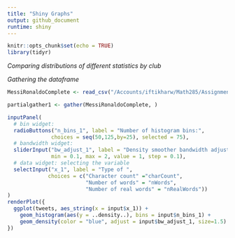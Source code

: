 ```yaml
---
title: "Shiny Graphs"
output: github_document
runtime: shiny
---
```


```r
knitr::opts_chunk$set(echo = TRUE)
library(tidyr)
```

*Comparing distributions of different statistics by club*

*Gathering the dataframe*

```r
MessiRonaldoComplete <- read_csv("/Accounts/iftikharw/Math285/Assignments/final-project-WaleedIftikhar-SameerSwarup/MessiRonaldoComplete.csv")
```

```r
partialgather1 <- gather(MessiRonaldoComplete, )
```



```r
inputPanel(
  # bin widget:
  radioButtons("n_bins_1", label = "Number of histogram bins:",
              choices = seq(50,125,by=25), selected = 75),
  # bandwidth widget:
  sliderInput("bw_adjust_1", label = "Density smoother bandwidth adjustment:",
              min = 0.1, max = 2, value = 1, step = 0.1),
  # data widget: selecting the variable 
  selectInput("x_1", label = "Type of ", 
             choices = c("Character count" ="charCount",
                         "Number of words" = "nWords",
                         "Number of real words" = "nRealWords"))
)
renderPlot({
  ggplot(tweets, aes_string(x = input$x_1)) + 
    geom_histogram(aes(y = ..density..), bins = input$n_bins_1) +
    geom_density(color = "blue", adjust = input$bw_adjust_1, size=1.5)
})
```